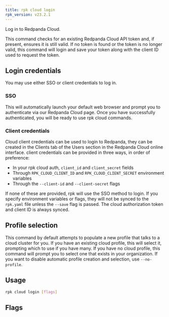 ```yaml
---
title: rpk cloud login
rpk_version: v23.2.1
---
```


<head>
  <meta name="title" content="rpk cloud login| Redpanda Docs" />
  <meta name="description" content="rpk cloud login" />
  <link rel="canonical" href="https://docs.redpanda.com/docs/reference/rpk/rpk-cloud/rpk-cloud-login/" />
</head>

Log in to Redpanda Cloud.

This command checks for an existing Redpanda Cloud API token and, if present,
ensures it is still valid. If no token is found or the token is no longer valid,
this command will login and save your token along with the client ID used to
request the token.

## Login credentials

You may use either SSO or client credentials to log in.

### SSO

This will automatically launch your default web browser and prompt you to
authenticate via our Redpanda Cloud page. Once you have successfully
authenticated, you will be ready to use rpk cloud commands.

### Client credentials

Cloud client credentials can be used to login to Redpanda, they can be created
in the Clients tab of the Users section in the Redpanda Cloud online interface.
client credentials can be provided in three ways, in order of preference:

- In your rpk cloud auth, `client_id` and `client_secret` fields
- Through `RPK_CLOUD_CLIENT_ID` and `RPK_CLOUD_CLIENT_SECRET` environment variables
- Through the `--client-id` and `--client-secret` flags

If none of these are provided, rpk will use the SSO method to login.
If you specify environment variables or flags, they will not be synced to the
`rpk.yaml` file unless the `--save` flag is passed. The cloud authorization
token and client ID is always synced.

## Profile selection

This command by default attempts to populate a new profile that talks to a
cloud cluster for you. If you have an existing cloud profile, this will select
it, prompting which to use if you have many. If you have no cloud profile, this
command will prompt you to select one that exists in your organization. If you
want to disable automatic profile creation and selection, use `--no-profile`.

## Usage

```bash
rpk cloud login [flags]
```

## Flags

<!--
[cols=",,",]
|===
|*Value* |*Type* |*Description*

|--client-id |string |The client ID of the organization in Redpanda
Cloud.

|--client-secret |string |The client secret of the organization in
Redpanda Cloud.

|-h, --help |- |Help for login.

|--no-profile |- |Skip automatic profile creation and any associated
prompts.

|--save |- |Save environment or flag specified client ID and client
secret to the configuration file.

|--config |string |Redpanda or rpk config file; default search paths are
~/.config/rpk/rpk.yaml, $PWD, and /etc/redpanda/`redpanda.yaml`.

|-X, --config-opt |stringArray |Override rpk configuration settings; '-X
help' for detail or '-X list' for terser detail.

|--profile |string |rpk profile to use.

|-v, --verbose |- |Enable verbose logging.
|===

-->
